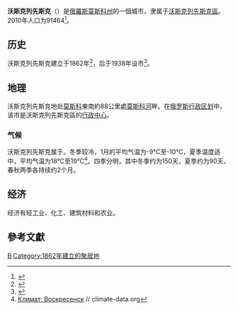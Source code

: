 {{coord|55|19|N|38|42|E|display=title}}
{{Infobox settlement
| name                    = 沃斯克列先斯克
| settlement_type         = 城鎮
| native_name             = Воскресенск
| image_skyline           = Voskr-church-chrysostom01.jpg
| imagesize               = 250px
| image_flag              = Flag of Voskresensk city (Moscow oblast).png
| image_seal              = 50voskresensk_g.png
| pushpin_map             = Russia
| pushpin_label_position  = above
| pushpin_mapsize         = 300
| pushpin_map_caption     = 沃斯克列先斯克位于俄罗斯的位置
| subdivision_type        = [[世界政區索引|国家]]
| subdivision_name        = {{flag|Russia}}
| subdivision_type1       = [[俄罗斯联邦主体|州]]
| subdivision_name1       = [[莫斯科州|莫斯科州]]
| subdivision_type2       = 区
| subdivision_name2       = [[沃斯克列先斯克区|沃斯克列先斯克区]]
| established_title       = 建立
| established_date        = 1862<ref name="gr">{{cite book|title=Энциклопедия Города России|year=2003|publisher=Большая Российская Энциклопедия|location=Moscow|isbn=5-7107-7399-9|page=93}}</ref>
| established_title1      = 设市
| established_date1       = 1938
| area_total_km2          = 24.5
| elevation_m             = 120
| population_as_of        = 2010
| population_footnotes    =<ref name="2010Census">{{ru-pop-ref|2010Census}}</ref>
| population_total        = 91464
| population_rank         = [[俄罗斯城市和城镇人口列表|第180位]]
| timezone                = [[莫斯科时间|莫斯科时间]]
| utc_offset              = +3
| website                 = [http://www.vosgoradmin.ru/]
| footnotes               =
}}
'''沃斯克列先斯克'''（{{lang-ru|Воскресе́нск}}）是[[俄羅斯|俄羅斯]][[莫斯科州|莫斯科州]]的一個城市，隶属于[[沃斯克列先斯克區|沃斯克列先斯克區]]。2010年人口为91464<ref name="2010Census">{{ru-pop-ref|2010Census}}</ref>。

==历史==
沃斯克列先斯克建立于1862年<ref name="gr">{{cite book|title=Энциклопедия Города России|year=2003|publisher=Большая Российская Энциклопедия|location=Moscow|isbn=5-7107-7399-9|page=93}}</ref>，后于1938年设市<ref>{{cite book |author1=В. А. Дударев, Н. А. Елисеева |coauthors=Президиум Верховного Совета СССР |title=Административно-территориальное деление союзных |date=1980-01-01 |location=苏联 |page=172}}</ref>。

==地理==
沃斯克列先斯克地处[[莫斯科|莫斯科]]東南約88公里處[[莫斯科河|莫斯科河]]畔。在[[俄罗斯行政区划|俄罗斯行政区划]]中，该市是沃斯克列先斯克區的[[行政中心|行政中心]]。

===气候===
沃斯克列先斯克属于{{tsl|ru|Внутриконтинентальный климат умеренных широт|温带内陆气候}}。冬季较冷，1月的平均气温为-9°C至-10°C，夏季温度适中，平均气温为18°C至19°C<ref>[https://ru.climate-data.org/location/764742/ Климат: Воскресенск] {{Wayback|url=https://ru.climate-data.org/location/764742/ |date=20160202050848 }} // climate-data.org</ref>。四季分明，其中冬季约为150天，夏季约为90天，春秋两季各持续约2个月。

==经济==
经济有轻工业、化工、建筑材料和农业。

==參考文獻==
{{reflist}}

{{Cities and towns in Moscow Oblast}}
{{Authority control}}
[[Category:莫斯科州城市|В]]
[[Category:1862年建立的聚居地|Category:1862年建立的聚居地]]